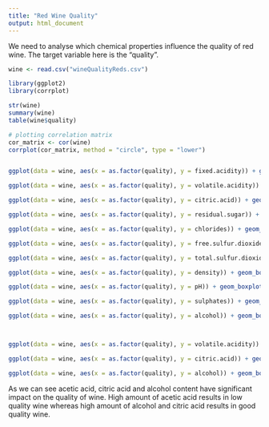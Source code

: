 ```yaml
---
title: "Red Wine Quality"
output: html_document
---
```


We need to analyse which chemical properties influence the quality of red wine.
The target variable here is the "quality".

```r

wine <- read.csv("wineQualityReds.csv")

```

```r

library(ggplot2)
library(corrplot)

str(wine)
summary(wine)
table(wine$quality)

# plotting correlation matrix
cor_matrix <- cor(wine)
corrplot(cor_matrix, method = "circle", type = "lower")


ggplot(data = wine, aes(x = as.factor(quality), y = fixed.acidity)) + geom_boxplot(color= "black", fill = "grey59") + xlab("Wine Quality") + ylab("Tartaric Acid in g / dm^3")

ggplot(data = wine, aes(x = as.factor(quality), y = volatile.acidity)) + geom_boxplot(color= "black", fill = "grey59") + xlab("Wine Quality") + ylab("Acetic Acid (g / dm^3)")

ggplot(data = wine, aes(x = as.factor(quality), y = citric.acid)) + geom_boxplot(color= "black", fill = "grey59") + xlab("Wine Quality") + ylab("Citric acid (g / dm^3)")

ggplot(data = wine, aes(x = as.factor(quality), y = residual.sugar)) + geom_boxplot(color= "black", fill = "grey59") + xlab("Wine Quality") + ylab("Residual sugar (g / dm^3)")

ggplot(data = wine, aes(x = as.factor(quality), y = chlorides)) + geom_boxplot(color= "black", fill = "grey59") + xlab("Wine Quality") + ylab("Chlorides (sodium chloride (g / dm^3")

ggplot(data = wine, aes(x = as.factor(quality), y = free.sulfur.dioxide)) + geom_boxplot(color= "black", fill = "grey59") + xlab("Wine Quality") + ylab("Free Sulfur dioxide (mg / dm^3)")

ggplot(data = wine, aes(x = as.factor(quality), y = total.sulfur.dioxide)) + geom_boxplot(color= "black", fill = "grey59") + xlab("Wine Quality") + ylab("Total sulfur dioxide (mg / dm^3)")

ggplot(data = wine, aes(x = as.factor(quality), y = density)) + geom_boxplot(color= "black", fill = "grey59") + xlab("Wine Quality") + ylab("Density of water (g / cm^3)")

ggplot(data = wine, aes(x = as.factor(quality), y = pH)) + geom_boxplot(color= "black", fill = "grey59") + xlab("Wine Quality") + ylab("pH")

ggplot(data = wine, aes(x = as.factor(quality), y = sulphates)) + geom_boxplot(color= "black", fill = "grey59") + xlab("Wine Quality") + ylab("Potassium sulphate (g / dm3")

ggplot(data = wine, aes(x = as.factor(quality), y = alcohol)) + geom_boxplot(color= "black", fill = "grey59") + xlab("Wine Quality") + ylab("Alcohol (% by volume)")




```

```r
ggplot(data = wine, aes(x = as.factor(quality), y = volatile.acidity)) + geom_boxplot(color= "black", fill = "grey59") + xlab("Wine Quality") + ylab("Acetic Acid (g / dm^3)")

ggplot(data = wine, aes(x = as.factor(quality), y = citric.acid)) + geom_boxplot(color= "black", fill = "grey59") + xlab("Wine Quality") + ylab("Citric acid (g / dm^3)")

ggplot(data = wine, aes(x = as.factor(quality), y = alcohol)) + geom_boxplot(color= "black", fill = "grey59") + xlab("Wine Quality") + ylab("Alcohol (% by volume)")


```

As we can see acetic acid, citric acid and alcohol content have significant impact on the quality of wine.
High amount of acetic acid results in low quality wine whereas high amount of alcohol and citric acid results in good quality wine.
